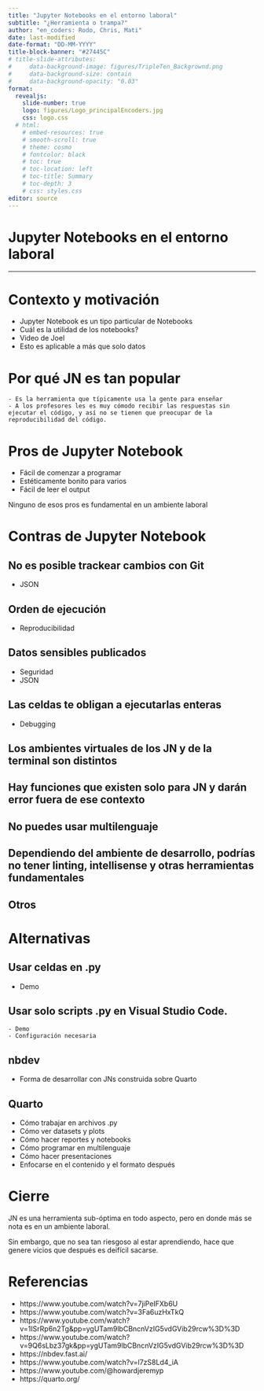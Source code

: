 ```yaml
---
title: "Jupyter Notebooks en el entorno laboral"
subtitle: "¿Herramienta o trampa?"
author: "en_coders: Rodo, Chris, Mati"
date: last-modified
date-format: "DD-MM-YYYY"
title-block-banner: "#27445C"
# title-slide-attributes:
#     data-background-image: figures/TripleTen_Backgrownd.png
#     data-background-size: contain
#     data-background-opacity: "0.03"
format:
  revealjs:
    slide-number: true
    logo: figures/Logo_principalEncoders.jpg
    css: logo.css
  # html:
    # embed-resources: true
    # smooth-scroll: true
    # theme: cosmo
    # fontcolor: black
    # toc: true
    # toc-location: left
    # toc-title: Summary
    # toc-depth: 3
    # css: styles.css
editor: source
---
```


# Jupyter Notebooks en el entorno laboral

------------------------------------------------------------------------

# Contexto y motivación

-   Jupyter Notebook es un tipo particular de Notebooks
-   Cuál es la utilidad de los notebooks?
-   Video de Joel
-   Esto es aplicable a más que solo datos

<!-- TODO Mati -->

# Por qué JN es tan popular

```         
- Es la herramienta que típicamente usa la gente para enseñar
- A los profesores les es muy cómodo recibir las respuestas sin ejecutar el código, y así no se tienen que preocupar de la reproducibilidad del código.
```

<!-- TODO Chris -->

# Pros de Jupyter Notebook

<!-- TODO Mati -->

-   Fácil de comenzar a programar
-   Estéticamente bonito para varios
-   Fácil de leer el output

Ninguno de esos pros es fundamental en un ambiente laboral

# Contras de Jupyter Notebook

<!-- TODO Chris -->

## No es posible trackear cambios con Git

-   JSON

<!-- TODO Chris -->

## Orden de ejecución

-   Reproducibilidad

<!-- TODO Chris -->

## Datos sensibles publicados

-   Seguridad
-   JSON

<!-- TODO Chris -->

## Las celdas te obligan a ejecutarlas enteras

-   Debugging

<!-- TODO Rodo -->

## Los ambientes virtuales de los JN y de la terminal son distintos

## Hay funciones que existen solo para JN y darán error fuera de ese contexto

## No puedes usar multilenguaje

## Dependiendo del ambiente de desarrollo, podrías no tener linting, intellisense y otras herramientas fundamentales

<!-- TODO Rodo Revisar si sigue siendo así en las últimas versiones  -->

## Otros

# Alternativas

<!-- TODO Rodo -->

## Usar celdas en .py

-   Demo

## Usar solo scripts .py en Visual Studio Code.

```         
- Demo
- Configuración necesaria
```

## nbdev

<!-- TODO Rodo  -->

-   Forma de desarrollar con JNs construida sobre Quarto

## Quarto

<!-- TODO Rodo  -->

-   Cómo trabajar en archivos .py
-   Cómo ver datasets y plots
-   Cómo hacer reportes y notebooks
-   Cómo programar en multilenguaje
-   Cómo hacer presentaciones
-   Enfocarse en el contenido y el formato después

# Cierre

<!-- TODO Rodo -->

JN es una herramienta sub-óptima en todo aspecto, pero en donde más se nota es en un ambiente laboral.

Sin embargo, que no sea tan riesgoso al estar aprendiendo, hace que genere vicios que después es deifícil sacarse.

# Referencias

<!-- TODO Rodo -->

-   https://www.youtube.com/watch?v=7jiPeIFXb6U
-   https://www.youtube.com/watch?v=3Fa6uzHxTkQ
-   https://www.youtube.com/watch?v=1ISrRp6n2Tg&pp=ygUTam9lbCBncnVzIG5vdGVib29rcw%3D%3D
-   https://www.youtube.com/watch?v=9Q6sLbz37gk&pp=ygUTam9lbCBncnVzIG5vdGVib29rcw%3D%3D
-   https://nbdev.fast.ai/
-   https://www.youtube.com/watch?v=l7zS8Ld4_iA
-   https://www.youtube.com/@howardjeremyp
-   https://quarto.org/

<!-- # Tareas -->

<!-- TODO Mati Buscar cómo visualizar tablas en VSCode -->

<!-- TODO Chris Investigar cuál es la razón por la que muchas empresas usar JN en sus infraestructuras -->

<!-- TODO Mati y Rodo usar nvdev -->